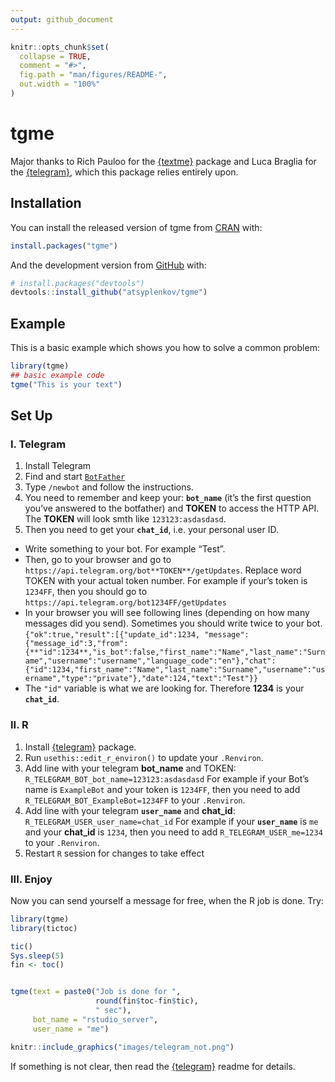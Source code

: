 ```yaml
---
output: github_document
---
```


<!-- README.md is generated from README.Rmd. Please edit that file -->

```r
knitr::opts_chunk$set(
  collapse = TRUE,
  comment = "#>",
  fig.path = "man/figures/README-",
  out.width = "100%"
)
```

# tgme

<!-- badges: start -->
<!-- badges: end -->

Major thanks to Rich Pauloo for the [{textme}](https://github.com/richpauloo/textme) package and Luca Braglia for the [{telegram}](https://github.com/lbraglia/telegram), which this package relies entirely upon.

## Installation

You can install the released version of tgme from [CRAN](https://CRAN.R-project.org) with:

``` r
install.packages("tgme")
```

And the development version from [GitHub](https://github.com/) with:

``` r
# install.packages("devtools")
devtools::install_github("atsyplenkov/tgme")
```
## Example

This is a basic example which shows you how to solve a common problem:

```r
library(tgme)
## basic example code
tgme("This is your text")
```

## Set Up
### I. Telegram
1. Install Telegram
2. Find and start [`BotFather`](https://telegram.me/botfather)
3. Type `/newbot` and follow the instructions.
4. You need to remember and keep your: **`bot_name`** (it's the first question you've answered to the botfather) and **TOKEN** to access the HTTP API. The **TOKEN** will look smth like `123123:asdasdasd`.
5. Then you need to get your **`chat_id`**, i.e. your personal user ID.
  - Write something to your bot. For example "Test".
  - Then, go to your browser and go to `https://api.telegram.org/bot**TOKEN**/getUpdates`. Replace word TOKEN with your actual token number. For example if your's token is `1234FF`, then you should go to `https://api.telegram.org/bot1234FF/getUpdates`
  - In your browser you will see following lines (depending on how many messages did you send). Sometimes you should write twice to your bot.
  `{"ok":true,"result":[{"update_id":1234,
"message":{"message_id":3,"from":{**"id":1234**,"is_bot":false,"first_name":"Name","last_name":"Surname","username":"username","language_code":"en"},"chat":{"id":1234,"first_name":"Name","last_name":"Surname","username":"username","type":"private"},"date":124,"text":"Test"}}`
  - The `"id"` variable is what we are looking for. Therefore **1234** is your **`chat_id`**.

### II. R
1. Install [{telegram}](https://github.com/lbraglia/telegram) package.
2. Run `usethis::edit_r_environ()` to update your `.Renviron`.
3. Add line with your telegram **bot_name** and TOKEN:
  `R_TELEGRAM_BOT_bot_name=123123:asdasdasd`
  For example if your Bot's name is `ExampleBot` and your token is `1234FF`, then you need to add `R_TELEGRAM_BOT_ExampleBot=1234FF` to your `.Renviron`.
4. Add line with your telegram **`user_name`** and **chat_id**:
`R_TELEGRAM_USER_user_name=chat_id`
For example if your **`user_name`** is `me` and your **chat_id** is `1234`, then you need to add `R_TELEGRAM_USER_me=1234` to your `.Renviron`.
5. Restart `R` session for changes to take effect

### III. Enjoy
Now you can send yourself a message for free, when the R job is done. Try:

```r
library(tgme)
library(tictoc)

tic()
Sys.sleep(5)
fin <- toc()


tgme(text = paste0("Job is done for ",
                   round(fin$toc-fin$tic),
                   " sec"),
     bot_name = "rstudio_server",
     user_name = "me")
```


```r
knitr::include_graphics("images/telegram_not.png")
```

If something is not clear, then read the [{telegram}](https://github.com/lbraglia/telegram) readme for details.
